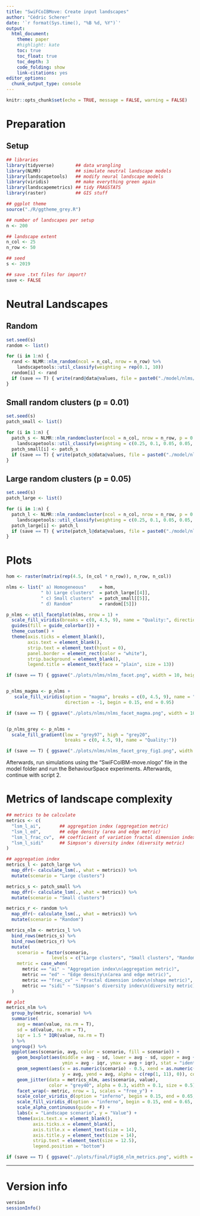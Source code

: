 ```yaml
---
title: "SwiFCoIBMove: Create input landscapes"
author: "Cédric Scherer"
date: '`r format(Sys.time(), "%B %d, %Y")`'
output: 
  html_document:
    theme: paper
    #highlight: kate
    toc: true
    toc_float: true
    toc_depth: 3
    code_folding: show
    link-citations: yes
editor_options: 
  chunk_output_type: console
---
```


```r
knitr::opts_chunk$set(echo = TRUE, message = FALSE, warning = FALSE)
```

# Preparation

## Setup

```r
## libraries
library(tidyverse)        ## data wrangling
library(NLMR)             ## simulate neutral landscape models
library(landscapetools)   ## modify neural landscape models
library(viridis)          ## make everything green again
library(landscapemetrics) ## tidy FRAGSTATS
library(raster)           ## GIS stuff

## ggplot theme
source("./R/ggtheme_grey.R")
```

```r
## number of landscapes per setup
n <- 200

## landscape extent
n_col <- 25
n_row <- 50

## seed
s <- 2019

## save .txt files for import?
save <- FALSE
```

# Neutral Landscapes

## Random

```r
set.seed(s)
random <- list()

for (i in 1:n) {
  rand <- NLMR::nlm_random(ncol = n_col, nrow = n_row) %>% 
    landscapetools::util_classify(weighting = rep(0.1, 10))
  random[i] <- rand
  if (save == T) { write(rand@data@values, file = paste0("./model/nlms/rand_", i, ".txt"), sep = " ") }
}
```

## Small random clusters (p = 0.01)

```r
set.seed(s)
patch_small <- list()

for (i in 1:n) {
  patch_s <- NLMR::nlm_randomcluster(ncol = n_col, nrow = n_row, p = 0.1, ai = rep(0.1, 10)) %>% 
    landscapetools::util_classify(weighting = c(0.25, 0.1, 0.05, 0.05, 0.05, 0.05, 0.05, 0.05, 0.1, 0.25))
  patch_small[i] <- patch_s
  if (save == T) { write(patch_s@data@values, file = paste0("./model/nlms/patch_s_", i, ".txt"), sep = " ") }
}
```

## Large random clusters (p = 0.05)

```r
set.seed(s)
patch_large <- list()

for (i in 1:n) {
  patch_l <- NLMR::nlm_randomcluster(ncol = n_col, nrow = n_row, p = 0.5, ai = rep(0.1, 10)) %>% 
    landscapetools::util_classify(weighting = c(0.25, 0.1, 0.05, 0.05, 0.05, 0.05, 0.05, 0.05, 0.1, 0.25))
  patch_large[i] <- patch_l
  if (save == T) { write(patch_l@data@values, file = paste0("./model/nlms/patch_l_", i, ".txt"), sep = " ") }
}
```


# Plots

```r
hom <- raster(matrix(rep(4.5, (n_col * n_row)), n_row, n_col))

nlms <- list(" a) Homogeneous"     = hom, 
             " b) Large clusters"  = patch_large[[4]],
             " c) Small clusters"  = patch_small[[5]], 
             " d) Random"          = random[[5]])

p_nlms <- util_facetplot(nlms, nrow = 1) +
  scale_fill_viridis(breaks = c(0, 4.5, 9), name = "Quality:", direction = -1) +
  guides(fill = guide_colorbar()) + 
  theme_custom() + 
  theme(axis.ticks = element_blank(), 
        axis.text = element_blank(),
        strip.text = element_text(hjust = 0),
        panel.border = element_rect(color = "white"),
        strip.background = element_blank(),
        legend.title = element_text(face = "plain", size = 13))

if (save == T) { ggsave("./plots/nlms/nlms_facet.png", width = 10, height = 5.3, dpi = 750) }


p_nlms_magma <- p_nlms + 
   scale_fill_viridis(option = "magma", breaks = c(0, 4.5, 9), name = "Quality:", 
                      direction = -1, begin = 0.15, end = 0.95)

if (save == T) { ggsave("./plots/nlms/nlms_facet_magma.png", width = 10, height = 5.3, dpi = 750) }


(p_nlms_grey <- p_nlms + 
  scale_fill_gradient(low = "grey97", high = "grey20", 
                      breaks = c(0, 4.5, 9), name = "Quality:"))

if (save == T) { ggsave("./plots/nlms/nlms_facet_grey_fig1.png", width = 10, height = 5.3, dpi = 750) }
```

Afterwards, run simulations using the "SwiFCoIBM-move.nlogo" file in the model folder and run the BehaviourSpace experiments. Afterwards, continue with script 2.


# Metrics of landscape complexity

```r
## metrics to be calculate
metrics <- c(
  "lsm_l_ai",       ## aggregation index (aggregation metric)
  "lsm_l_ed",       ## edge density (area and edge metric)
  "lsm_l_frac_cv",  ## coefficient of variation fractal dimension index (shape metric)
  "lsm_l_sidi"      ## Simpson's diversity index (diversity metric)
)

## aggregation index
metrics_l <- patch_large %>% 
  map_dfr(~ calculate_lsm(., what = metrics)) %>% 
  mutate(scenario = "Large clusters")

metrics_s <- patch_small %>% 
  map_dfr(~ calculate_lsm(., what = metrics)) %>% 
  mutate(scenario = "Small clusters")

metrics_r <- random %>% 
  map_dfr(~ calculate_lsm(., what = metrics)) %>% 
  mutate(scenario = "Random")

metrics_nlm <- metrics_l %>% 
  bind_rows(metrics_s) %>% 
  bind_rows(metrics_r) %>% 
  mutate(
    scenario = factor(scenario, 
                 levels = c("Large clusters", "Small clusters", "Random")),
    metric = case_when(
      metric == "ai" ~ "Aggregation index\n(aggregation metric)",
      metric == "ed" ~ "Edge density\n(area and edge metric)",
      metric == "frac_cv" ~ "Fractal dimension index\n(shape metric)",
      metric == "sidi" ~ "Simpson's diversity index\n(diversity metric)")
  )

## plot
metrics_nlm %>% 
  group_by(metric, scenario) %>%
  summarise(
    avg = mean(value, na.rm = T),
    sd = sd(value, na.rm = T),
    iqr = 1.5 * IQR(value, na.rm = T)
  ) %>% 
  ungroup() %>% 
  ggplot(aes(scenario, avg, color = scenario, fill = scenario)) +
    geom_boxplot(aes(middle = avg - sd, lower = avg - sd, upper = avg + sd,
                     ymin = avg - iqr, ymax = avg + iqr), stat = "identity", width = 0.6) + 
    geom_segment(aes(x = as.numeric(scenario) - 0.5, xend = as.numeric(scenario) + 0.5, 
                     y = avg, yend = avg, alpha = c(rep(1, 11), 0)), color = "white", size = 0.75) + 
    geom_jitter(data = metrics_nlm, aes(scenario, value), 
                color = "grey40", alpha = 0.3, width = 0.1, size = 0.5) +
    facet_wrap(~ metric, nrow = 1, scales = "free_y") +
    scale_color_viridis_d(option = "inferno", begin = 0.15, end = 0.65, direction = -1, name = "") +
    scale_fill_viridis_d(option = "inferno", begin = 0.15, end = 0.65, direction = -1, name = "") +
    scale_alpha_continuous(guide = F) +
    labs(x = "Landscape scenario", y = "Value") +
    theme(axis.text.x = element_blank(),
          axis.ticks.x = element_blank(),
          axis.title.x = element_text(size = 14),
          axis.title.y = element_text(size = 14),
          strip.text = element_text(size = 12.5),
          legend.position = "bottom")

if (save == T) { ggsave("./plots/final/FigS6_nlm_metrics.png", width = 11, height = 5, dpi = 750) }
```


***

# Version info

```r
version
sessionInfo()
```

